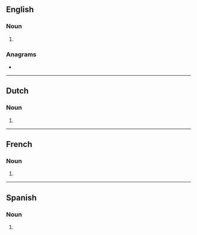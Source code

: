 {{also|Piercings}}
==English==

===Noun===
{{head|en|noun form}}

# {{plural of|en|piercing}}

===Anagrams===
* {{anagrams|en|a=cegiinprs|precising|précising}}

----

==Dutch==

===Noun===
{{head|nl|noun plural form}}

# {{plural of|nl|piercing}}

----

==French==

===Noun===
{{head|fr|noun plural form|g=?}}

# {{plural of|fr|piercing}}

----

==Spanish==

===Noun===
{{head|es|noun form}}

# {{plural of|es|piercing}}